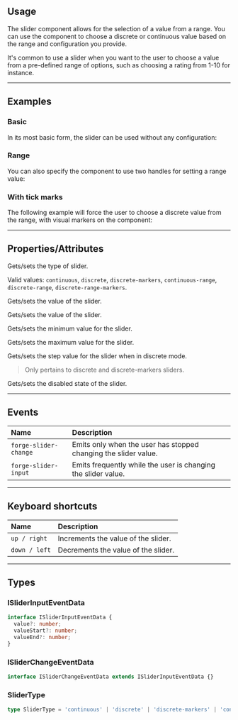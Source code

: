 
<PageSection>

## Usage

The slider component allows for the selection of a value from a range. You can use the component to choose a discrete or continuous
value based on the range and configuration you provide.

It's common to use a slider when you want to the user to choose a value from a pre-defined range of options, such as choosing a rating from 1-10 for instance.

</PageSection>

---

<PageSection>

## Examples

### Basic

In its most basic form, the slider can be used without any configuration:

<LiveDemo fullWidth layout="column" codeHtml={SliderDefaultHtml()}>
  <SliderDemo />
</LiveDemo>

### Range

You can also specify the component to use two handles for setting a range value:

<LiveDemo fullWidth layout="column" codeHtml={SliderDefaultHtml()}>
  <SliderDemo type="continuous-range" value={70} valueStart={30} />
</LiveDemo>

### With tick marks

The following example will force the user to choose a discrete value from the range, with visual markers on the component:

<LiveDemo fullWidth layout="column" codeHtml={SliderTicksHtml()}>
  <SliderDemo type="discrete-markers" value={50} step={10} />
</LiveDemo>

</PageSection>

---

<PageSection>

## Properties/Attributes

<PropertyDef name="type" type="SliderType" defaultValue="continuous">

  Gets/sets the type of slider.

  Valid values: `continuous`, `discrete`, `discrete-markers`, `continuous-range`, `discrete-range`, `discrete-range-markers`.

</PropertyDef>

<PropertyDef name="value" type="number" defaultValue="0">

  Gets/sets the value of the slider.

</PropertyDef>

<PropertyDef name="valueStart" type="number" defaultValue="0">

  Gets/sets the value of the slider.

</PropertyDef>

<PropertyDef name="min" type="number" defaultValue="0">

  Gets/sets the minimum value for the slider.

</PropertyDef>

<PropertyDef name="max" type="number" defaultValue="100">

  Gets/sets the maximum value for the slider.

</PropertyDef>


<PropertyDef name="step" type="number" defaultValue="0">

  Gets/sets the step value for the slider when in discrete mode.

  > Only pertains to discrete and discrete-markers sliders.

</PropertyDef>

<PropertyDef name="disabled" type="boolean" defaultValue="false">

  Gets/sets the disabled state of the slider.

</PropertyDef>

</PageSection>

---

<PageSection>

## Events

| Name                            | Description
| :-------------------------------| :----------------
| `forge-slider-change`             | Emits only when the user has stopped changing the slider value.
| `forge-slider-input`              | Emits frequently while the user is changing the slider value.

</PageSection>

---

<PageSection>

## Keyboard shortcuts

| Name                                | Description
| :-----------------------------------| :----------------
| `up / right`                        | Increments the value of the slider.
| `down / left`                       | Decrements the value of the slider.


</PageSection>

---

<PageSection>

## Types

### ISliderInputEventData

``` ts
interface ISliderInputEventData {
  value?: number;
  valueStart?: number;
  valueEnd?: number;
}
```

### ISliderChangeEventData

``` ts
interface ISliderChangeEventData extends ISliderInputEventData {}
```

### SliderType

```typescript
type SliderType = 'continuous' | 'discrete' | 'discrete-markers' | 'continuous-range' | 'discrete-range' | 'discrete-range-markers';
```

</PageSection>
